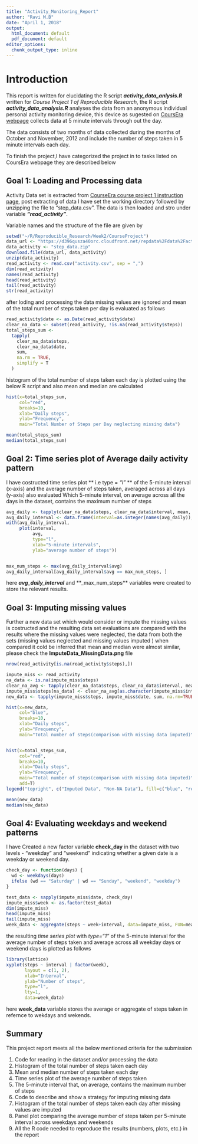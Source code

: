 ---
title: "Activity_Monitoring_Report"
author: "Ravi M.B"
date: "April 1, 2018"
output:
  html_document: default
  pdf_document: default
editor_options:
  chunk_output_type: inline
---

# Introduction

This report is written for elucidating the R script **_activity_data_anlysis.R_** written for _Course Project 1 of Reproducible Research_, the R script **_activity_data_analysis.R_** analyses the data from an anonymous individual personal activity monitoring device, this device as sugested on [CoursEra webpage](https://www.coursera.org/learn/reproducible-research/peer/gYyPt/course-project-1) collects data at 5 minute intervals through out the day. 

The data consists of two months of data collected during the months of October and November, 2012 and include the number of steps taken in 5 minute intervals each day.

To finish the project,I have categorized the project in to tasks listed on CoursEra webpage they are described below

## Goal 1: Loading and Processing data

Activity Data set is extracted from [CourseEra course project 1 instruction page](https://d396qusza40orc.cloudfront.net/repdata%2Fdata%2Factivity.zip), post extracting of  data I have set the working directory followed by unzipping the file to "step_data.csv". The data is then loaded and stro under variable
**_"read_activity"_**.

Variable names and the structure of the file are given by

```{r}
setwd("~/R/Reproducible_Research/Week2/CourseProject")
data_url <- "https://d396qusza40orc.cloudfront.net/repdata%2Fdata%2Factivity.zip"
data_activity <- "step_data.zip"
download.file(data_url, data_activity)
unzip(data_activity)
read_activity <- read.csv("activity.csv", sep = ",")
dim(read_activity)
names(read_activity)
head(read_activity)
tail(read_activity)
str(read_activity)

```

after loding and processing the data missing values are ignored and mean of the total number of steps taken per day is evaluated as follows

```{r}
read_activity$date <- as.Date(read_activity$date)
clear_na_data <- subset(read_activity, !is.na(read_activity$steps))
total_steps_sum <-
  tapply(
    clear_na_data$steps,
    clear_na_data$date,
    sum,
    na.rm = TRUE,
    simplify = T
  )
```

histogram of the total number of steps taken each day is plotted using the below R script and also mean and median are calculated
```{r}
hist(x=total_steps_sum,
     col="red",
     breaks=10,
     xlab="Daily steps",
     ylab="Frequency",
     main="Total Number of Steps per Day neglecting missing data")

mean(total_steps_sum)
median(total_steps_sum)

```

## Goal 2: Time series plot of Average daily activity pattern

I have costructed  time series plot ** i.e type = _"l"_ ** of the 5-minute interval (x-axis) and the average number of steps taken, averaged across all days (y-axis) also evaluated Which 5-minute interval, on average across all the days in the dataset, contains the maximum number of steps

```{r}
avg_daily <- tapply(clear_na_data$steps, clear_na_data$interval, mean, na.rm=TRUE, simplify=T)
avg_daily_interval <- data.frame(interval=as.integer(names(avg_daily)), avg=avg_daily)
with(avg_daily_interval,
     plot(interval,
          avg,
          type="l",
          xlab="5-minute intervals",
          ylab="average number of steps"))


max_num_steps <- max(avg_daily_interval$avg)
avg_daily_interval[avg_daily_interval$avg == max_num_steps, ]
```

here **_avg_daily_interval_** and **_max_num_steps** variables were created to store the relevant results.

## Goal 3: Imputing missing values

Further a new data set which would consider or impute the missing values is costructed and the resulting data set evaluations are compared with the results where the missing values were neglected, the data from both the sets (missing values neglected and missing values imputed ) when compared it cold be inferred that mean and median were almost similar, please check the **ImputeData_MissingData.png** file 
```{r}
nrow(read_activity[is.na(read_activity$steps),])

impute_miss <- read_activity
na_data <- is.na(impute_miss$steps)
clear_na_avg <- tapply(clear_na_data$steps, clear_na_data$interval, mean, na.rm=TRUE, simplify=T)
impute_miss$steps[na_data] <- clear_na_avg[as.character(impute_miss$interval[na_data])]
new_data <- tapply(impute_miss$steps, impute_miss$date, sum, na.rm=TRUE, simplify=T)

hist(x=new_data,
     col="blue",
     breaks=10,
     xlab="Daily steps",
     ylab="Frequency",
     main="Total number of steps(comparison with missing data imputed)")


hist(x=total_steps_sum,
     col="red",
     breaks=10,
     xlab="Daily steps",
     ylab="Frequency",
     main="Total number of steps(comparison with missing data imputed)",
     add=T)
legend("topright", c("Imputed Data", "Non-NA Data"), fill=c("blue", "red") )

mean(new_data)
median(new_data)

```

## Goal 4: Evaluating weekdays and weekend patterns

I have Created a new factor variable **check_day** in the dataset with two levels - "weekday" and "weekend" indicating whether a given date is a weekday or weekend day.

```{r}
check_day <- function(days) {
  wd <- weekdays(days)
  ifelse (wd == "Saturday" | wd == "Sunday", "weekend", "weekday")
}

test_data <- sapply(impute_miss$date, check_day)
impute_miss$week <- as.factor(test_data)
dim(impute_miss)
head(impute_miss)
tail(impute_miss)
week_data <- aggregate(steps ~ week+interval, data=impute_miss, FUN=mean)
```

the resulting _time series plot_ with _type="1"_ of the 5-minute interval for the average number of steps taken and average across all weekday days or weekend days is plotted as follows

```{r}
library(lattice)
xyplot(steps ~ interval | factor(week),
       layout = c(1, 2),
       xlab="Interval",
       ylab="Number of steps",
       type="l",
       lty=1,
       data=week_data)

```

here **week_data** variable stores the average or aggregate of steps taken in refernce to wekdays and wekends.

## Summary

This project report meets all the below mentioned criteria for the submission

1.	Code for reading in the dataset and/or processing the data
2.	Histogram of the total number of steps taken each day
3.	Mean and median number of steps taken each day
4.	Time series plot of the average number of steps taken
5.	The 5-minute interval that, on average, contains the maximum number of steps
6.	Code to describe and show a strategy for imputing missing data
7.	Histogram of the total number of steps taken each day after missing values are imputed
8.	Panel plot comparing the average number of steps taken per 5-minute interval across weekdays and weekends
9.	All the R code needed to reproduce the results (numbers, plots, etc.) in the report
